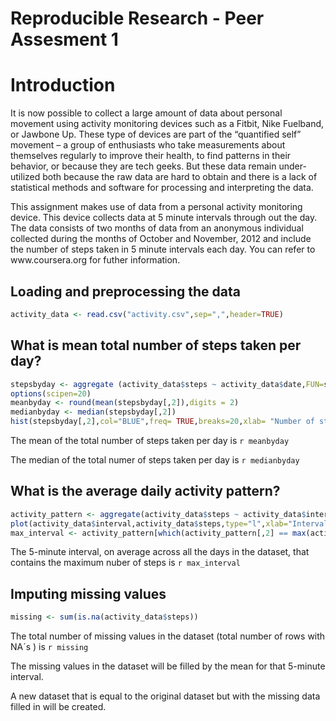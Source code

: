 Reproducible Research - Peer Assesment 1
========================================================

# Introduction

It is now possible to collect a large amount of data about personal movement using activity monitoring devices such as a Fitbit, Nike Fuelband, or Jawbone Up. These type of devices are part of the “quantified self” movement – a group of enthusiasts who take measurements about themselves regularly to improve their health, to find patterns in their behavior, or because they are tech geeks. But these data remain under-utilized both because the raw data are hard to obtain and there is a lack of statistical methods and software for processing and interpreting the data.

This assignment makes use of data from a personal activity monitoring device. This device collects data at 5 minute intervals through out the day. The data consists of two months of data from an anonymous individual collected during the months of October and November, 2012 and include the number of steps taken in 5 minute intervals each day.
You can refer to www.coursera.org for futher information.


## Loading and preprocessing the data


```r
activity_data <- read.csv("activity.csv",sep=",",header=TRUE)

```

## What is mean total number of steps taken per day?

```r
stepsbyday <- aggregate (activity_data$steps ~ activity_data$date,FUN=sum )
options(scipen=20)
meanbyday <- round(mean(stepsbyday[,2]),digits = 2)
medianbyday <- median(stepsbyday[,2])
hist(stepsbyday[,2],col="BLUE",freq= TRUE,breaks=20,xlab= "Number of steps per day",main = "Histogram of total number of steps taken per day")
```

The mean of the total number of steps taken per day is `r meanbyday`

The median of the total numer of steps taken per day is `r medianbyday`
 
## What is the average daily activity pattern?

```r
activity_pattern <- aggregate(activity_data$steps ~ activity_data$interval,FUN=mean)
plot(activity_data$interval,activity_data$steps,type="l",xlab="Intervals 5-minutes",ylab="Average steps across all days")
max_interval <- activity_pattern[which(activity_pattern[,2] == max(activity_pattern[,2])),1]
```
  
The 5-minute interval, on average across all the days in the dataset, that contains the maximum nuber of steps is `r max_interval`

## Imputing missing values
```r
missing <- sum(is.na(activity_data$steps))
```


The total number of missing values in the dataset (total number of rows with NA´s ) is `r missing`

The missing values in the dataset will be filled by the mean for that 5-minute interval.

A new dataset that is equal to the original dataset but with the missing data filled in will be created.

```r



```

